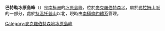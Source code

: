 {{expand|time=2014-01-02T17:04:13+00:00}}
{{unreferenced|time=2014-01-02T17:04:13+00:00}}
{{Coord|68|3|S|62|24|E|source:GNIS|display=title}}

'''巴特勒冰原島峰'''（{{lang-en|Butler Nunataks}}）是[[南極洲|南極洲]]的[[冰原島峰|冰原島峰]]，位於[[麥克羅伯特森地|麥克羅伯特森地]]，屬於[[弗拉姆山脈|弗拉姆山脈]]的一部分，處於[[特溫托普山|特溫托普山]]以北，現時由[[南極條約體系|南極條約體系]]管理。

{{DEFAULTSORT:Butler Nunataks}}
[[Category:麥克羅伯特森地冰原島峰|Category:麥克羅伯特森地冰原島峰]]


{{MacRobertsonLand-geo-stub}}
